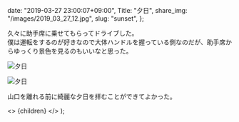 
  date: "2019-03-27 23:00:07+09:00",
  Title: "夕日",
  share_img: "/images/2019_03_27_12.jpg",
  slug: "sunset",
};

久々に助手席に乗せてもらってドライブした。<br />
僕は運転をするのが好きなので大体ハンドルを握っている側なのだが、助手席からゆっくり景色を見るのもいいなと思った。

![夕日](/images/2019_03_27_12.jpg)

![夕日](/images/2019_03_27_13.jpg)

山口を離れる前に綺麗な夕日を拝むことができてよかった。

  <>
    <Head>
      <title>{meta.Title} | 異郷好実</title>
    </Head>
    <PostLayout meta={meta}>{children}</PostLayout>
  </>
);
